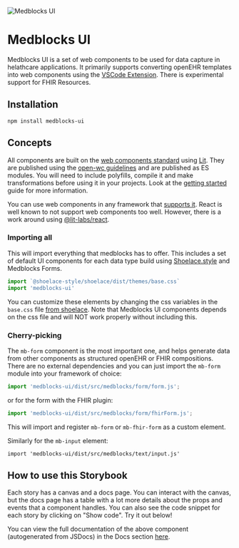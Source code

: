 
<Meta title="Introduction" />

![Medblocks UI](https://i.imgur.com/JbhZCX3.png)

# Medblocks UI

Medblocks UI is a set of web components to be used for data capture in helathcare applications. It primarily supports converting openEHR templates into web components using the [VSCode Extension](https://marketplace.visualstudio.com/items?itemName=tornadoalert.medblocks-ui). There is experimental support for FHIR Resources. 

## Installation

```
npm install medblocks-ui
```

## Concepts

All components are built on the [web components standard](https://developer.mozilla.org/en-US/docs/Web/Web_Components) using [Lit](https://lit.dev/). They are published using the [open-wc guidelines](https://open-wc.org/) and are published as ES modules. You will need to include polyfills, compile it and make transformations before using it in your projects. Look at the [getting started](?path=/story/getting-started--page) guide for more information.

You can use web components in any framework that [supports it](https://custom-elements-everywhere.com/). React is well known to not support web components too well. However, there is a work around using [@lit-labs/react](https://www.npmjs.com/package/@lit-labs/react).


### Importing all

This will import everything that medblocks has to offer. This includes a set of default UI components for each data type build using [Shoelace.style](https://shoelace.style/) and Medblocks Forms.

```js
import `@shoelace-style/shoelace/dist/themes/base.css`
import 'medblocks-ui'
```

You can customize these elements by changing the css variables in the `base.css` file [from shoelace](https://shoelace.style/getting-started/customizing). Note that Medblocks UI components depends on the css file and will NOT work properly without including this.

### Cherry-picking

The `mb-form` component is the most important one, and helps generate data from other components as structured openEHR or FHIR compositions. There are no external dependencies and you can just import the `mb-form` module into your framework of choice:

```js
import 'medblocks-ui/dist/src/medblocks/form/form.js';
```
or for the form with the FHIR plugin:

```js
import 'medblocks-ui/dist/src/medblocks/form/fhirForm.js';
```

This will import and register `mb-form` or `mb-fhir-form` as a custom element.

Similarly for the `mb-input` element:
```
import 'medblocks-ui/dist/src/medblocks/text/input.js'
```

## How to use this Storybook

Each story has a canvas and a docs page. You can interact with the canvas, but the docs page has a table with a lot more details about the props and events that a component handles.
You can also see the code snippet for each story by clicking on "Show code". Try it out below!

<Canvas>
  <Story id="data-entry-coded-text-mb-select--base"></Story>
</Canvas>

You can view the full documentation of the above component (autogenerated from JSDocs) in the Docs section [here](/?path=/docs/data-entry-coded-text-mb-select--base).
